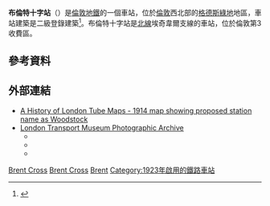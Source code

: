 {{Infobox London station
| name             = 布倫特十字<br />Brent Cross
| symbol           = underground
| manager          = [[倫敦地鐵|倫敦地鐵]]
| locale           = [[布倫特十字|布倫特十字]]
| borough          = [[巴尼特區|巴尼特區]]
| platforms        = 2
| fare_zone        = 3
| tubecode         = ZBT

| image_name       = Brent Cross stn building.JPG
| latitude         = {{decdeg|51|34|36|N|4}}
| longitude        = {{decdeg|0|12|49|W|4}}

| original         = [[倫敦電氣鐵路|倫敦電氣鐵路]]

| years1           = 1923年11月19日
| years2           = 1976年7月20日
| events1          = 開通（當時名為布倫特）
| events2          = 改名為布倫特十字
<!--
| tubeexits06      = 1.96
| tubeexits07      = {{decrease}} 1.89
| tubeexits08      = {{increase}} 2.19
| tubeexits09      = {{decrease}} 2.14-->
| listing_grade = II
| listing_start = 20 July 2011
| listing_entry =1401123
| listing_reference = <ref name="eh_1401123">{{National Heritage List for England |num=1401123 |desc=Brent Cross Underground Station and parade of shops |accessdate=3 April 2015}}</ref>
}}
'''布倫特十字站'''（{{lang-en|Brent Cross tube station}}）是[[倫敦地鐵|倫敦地鐵]]的一個車站，位於[[倫敦|倫敦]]西北部的[[格德斯綠地|格德斯綠地]]地區，車站建築是二級登錄建築<ref>{{cite web|title=16 London Underground Stations Listed At Grade II|url=http://www.english-heritage.org.uk/about/news/16-london-underground-stations-listed-at-grade-ii/|publisher=English Heritage|accessdate=28 July 2011|archive-date=2011-09-14|archive-url=https://web.archive.org/web/20110914051357/http://www.english-heritage.org.uk/about/news/16-london-underground-stations-listed-at-grade-ii/|dead-url=no}}</ref>。布倫特十字站是[[北線|北線]]埃奇韋爾支線的車站，位於倫敦第3收費區。
==參考資料==
{{Reflist}}
==外部連結==
{{commons category|Brent Cross tube station}}
* [https://web.archive.org/web/20060514140921/http://homepage.ntlworld.com/clive.billson/tubemaps/1914.html A History of London Tube Maps - 1914 map showing proposed station name as Woodstock]
* [http://www.ltmcollection.org/photos/index.html London Transport Museum Photographic Archive] {{Wayback|url=http://www.ltmcollection.org/photos/index.html |date=20160303203920 }}
** {{ltmcollection|1w/i0000d1w.jpg|Site of Brent station, 1922}}
** {{ltmcollection|z6/i0000bz6.jpg|Station Platforms on opening day, 19 November 1923}}
** {{ltmcollection|26/998426.jpg|Booking hall, 1923}}

{{倫敦地鐵北線}}

[[Category:北線車站|Brent Cross]]
[[Category:巴尼特區鐵路車站|Brent Cross]]
[[Category:倫敦通宵地鐵車站|Brent]]
[[Category:1923年啟用的鐵路車站|Category:1923年啟用的鐵路車站]]